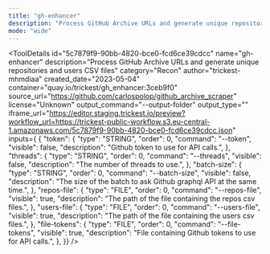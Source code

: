 ```yaml
---
title: "gh-enhancer"
description: "Process GitHub Archive URLs and generate unique repositories and users CSV files"
mode: "wide"
---
```



<ToolDetails
  id="5c7879f9-90bb-4820-bce0-fcd6ce39cdcc"
  name="gh-enhancer"
  description="Process GitHub Archive URLs and generate unique repositories and users CSV files"
  category="Recon"
  author="trickest-mhmdiaa"
  created_date="2023-05-04"
  container="quay.io/trickest/gh_enhancer:3ceb9f0"
  source_url="https://github.com/carlospolop/github_archive_scraper"
  license="Unknown"
  output_command="--output-folder"
  output_type=""
  iframe_url="https://editor.staging.trickest.io/preview?workflow_url=https://trickest-public-workflow.s3.eu-central-1.amazonaws.com/5c7879f9-90bb-4820-bce0-fcd6ce39cdcc.json"
  inputs={ {
  "token": {
    "type": "STRING",
    "order": 0,
    "command": "--token",
    "visible": false,
    "description": "Github token to use for API calls.",
  },
  "threads": {
    "type": "STRING",
    "order": 0,
    "command": "--threads",
    "visible": false,
    "description": "The number of threads to use.",
  },
  "batch-size": {
    "type": "STRING",
    "order": 0,
    "command": "--batch-size",
    "visible": false,
    "description": "The size of the batch to ask Github graphql API at the same time.",
  },
  "repos-file": {
    "type": "FILE",
    "order": 0,
    "command": "--repos-file",
    "visible": true,
    "description": "The path of the file containing the repos csv files.",
  },
  "users-file": {
    "type": "FILE",
    "order": 0,
    "command": "--users-file",
    "visible": true,
    "description": "The path of the file containing the users csv files.",
  },
  "file-tokens": {
    "type": "FILE",
    "order": 0,
    "command": "--file-tokens",
    "visible": true,
    "description": "File containing Github tokens to use for API calls.",
  },
}}
/>